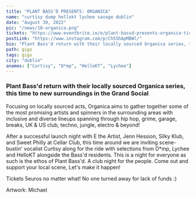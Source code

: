---
title: "PLANT BASS'D PRESENTS: ORGANICA"
name: "curtisy dump hellokt lychee savage dublin"
date: "August 30, 2022"
pic: "/news/18-organica.png"
tickets: "https://www.eventbrite.ie/e/plant-bassd-presents-organica-tickets-399512531737"
postLink: "https://www.instagram.com/p/Ch5ShApMBWl/"
bio: "Plant Bass'd return with their locally sourced Organica series, this time to new surroundings in the Grand Social"
path: gigs
tags: gigs
city: "dublin"
anames: ["Curtisy", "D*mp", "HelloKT", "Lychee"]
---

### Plant Bass'd return with their locally sourced Organica series, this time to new surroundings in the Grand Social

Focusing on locally sourced acts, Organica aims to gather together some of the most promising artists and spinners in the surrounding areas with inclusive and diverse lineups spanning through hip hop, grime, garage, breaks, UK & US club, techno, jungle, electro & beyond!

After a successful launch night with E the Artist, Jenn Hession, Silky Klub, and Sweet Philly at Cellar Club, this time around we are inviting scene-bustin' vocalist Curtisy along for the ride with selections from D\*mp, Lychee and HelloKT alongside the Bass'd residents. This is a night for everyone as such is the ethos of Plant Bass'd. A club night for the people. Come out and support your local scene, Let's make it happen!

Tickets 5euros no matter what! No one turned away for lack of funds :)

Artwork: Michael
